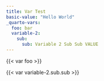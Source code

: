 ```yaml
---
title: Var Test
basic-value: "Hello World"
_quarto-vars:
  foo: bar
  variable-2:
    sub:
      sub: Variable 2 Sub Sub VALUE
---
```


{{< var foo >}}

{{< var variable-2.sub.sub >}}